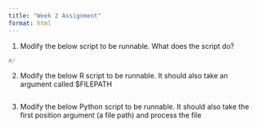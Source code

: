 ```yaml
---
title: "Week 2 Assignment"
format: html
---
```


1. Modify the below script to be runnable. What does the script do?

```bash
#/

```

2. Modify the below R script to be runnable. It should also take an argument called $FILEPATH


```r

```

3. Modify the below Python script to be runnable. It should also take the first position argument (a file path) and process the file

```python

```